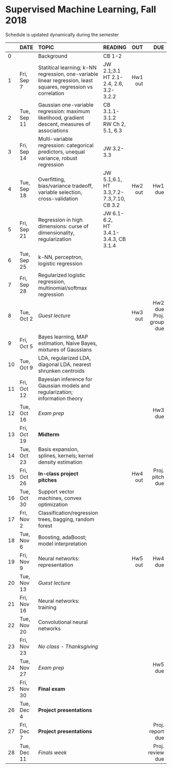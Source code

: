 <h1> Supervised Machine Learning, Fall 2018 </h1>
Schedule is updated dynamically during the semester
</br>

<font size="3">

|  | DATE      | TOPIC              |READING    |      OUT|      DUE   |
|--| --------- |:-------------------- |:---------------| -------:| ----------:|
|0 |           |Background|CB 1-2||||
|1 |Fri, Sep 7 |Statitical learning; k-NN regression, one-variable linear regression, least squares, regression vs correlation|JW 2.1;3.1</br>HT 2.1-2.4, 2.6, 3.2-3.2.2|Hw1 out||
|2 |Tue, Sep 11|Gaussian one-variable regression: maximum likelihood, gradient descent, measures of associations|CB 3.1.1-3.1.2</br>RW Ch 2, 5.1, 6.3|||
|3 |Fri, Sep 14|Multi-variable regression: categorical predictors, unequal variance, robust regression|JW 3.2-3.3|||
|4 |Tue, Sep 18|Overfitting, bias/variance tradeoff, variable selection, cross-validation|JW 5.1,6.1,</br>HT 3.3,7.2-7.3,7.10, CB 3.2|Hw2 out| Hw1 due|
|5 |Fri, Sep 21|Regression in high dimensions: curse of dimensionality, regularization|JW 6.1-6.2,</br>HT 3.4.1-3.4.3, CB 3.1.4|||
|6 |Tue, Sep 25|k-NN, perceptron, logistic regression||||
|7 |Fri, Sep 28|Regularized logistic regression, multinomial/softmax regression||||
|8 |Tue, Oct 2 | *Guest lecture*||Hw3 out| Hw2 due</br>Proj. group due|
|9 |Fri, Oct 5 |Bayes learning, MAP estimation, Naive Bayes, mixtures of Gaussians||||
|10|Tue, Oct 9 |LDA, regularized LDA, diagonal LDA, nearest shrunken centroids||||
|11|Fri, Oct 12|Bayesian inference for Gaussian models and regularization; information theory||||
|12|Tue, Oct 16|*Exam prep*|||Hw3 due|
|13|Fri, Oct 19|**Midterm**||||
|14|Tue, Oct 23|Basis expansion, splines, kernels; kernel density estimation||||
|15|Fri, Oct 26|**In-class project pitches**||Hw4 out|Proj. pitch due|
|16|Tue, Oct 30|Support vector machines, convex optimization||||
|17|Fri, Nov 2 |Classification/regression trees, bagging, random forest||||
|18|Tue, Nov 6 |Boosting, adaBoost; model interpretation||||
|19|Fri, Nov 9 |Neural networks: representation||Hw5 out| Hw4 due|
|20|Tue, Nov 13| *Guest lecture*||||
|21|Fri, Nov 16|Neural networks: training||||
|22|Tue, Nov 20|Convolutional neural networks||||
|23|Fri, Nov 23|*No class - Thanksgiving*||||
|24|Tue, Nov 27|*Exam prep*|||Hw5 due|
|25|Fri, Nov 30|**Final exam**||||
|26|Tue, Dec 4 |**Project presentations**||||
|27|Fri, Dec 7 |**Project presentations**|||Proj. report due|
|28|Tue, Dec 11| *Finals week*|||Proj. review due|
</font>